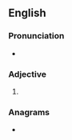==English==

===Pronunciation===
* {{a|US}} {{IPA|en|/eɪ.blɚ/|/eɪ.bə.lɚ/}}

===Adjective===
{{head|en|comparative adjective}}

# {{en-comparative of|able}}

===Anagrams===
* {{anagrams|en|a=abelr|Alber|Baler|Laber|Rabel|baler|belar|blare|blear}}